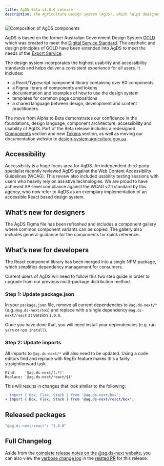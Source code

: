 ```yaml
---
title: AgDS Beta v1.0.0 release
description: The Agriculture Design System (AgDS), which helps designers and developers build the Export Service efficiently and consistently, is now in Beta.
---
```


<img
	src="/img/updates/2023-01-09/beta-hero.webp"
	alt="Composition of AgDS components"
/>

AgDS is based on the former Australian Government Design System [GOLD](https://gold.designsystemau.org/) which was created to meet the [Digital Service Standard](https://www.dta.gov.au/help-and-advice/about-digital-service-standard). The aesthetic and design principles of GOLD have been extended into AgDS to meet the needs of the [Export Service](https://agriculture-exports.awe.gov.au/).

The design system incorporates the highest usability and accessibility standards and helps deliver a consistent experience for all users. It includes:

- a React/Typescript component library containing over 60 components
- a Figma library of components and tokens
- documentation and examples of how to use the design system
- templates for common page compositions
- a shared language between design, development and content practitioners

The move from Alpha to Beta demonstrates our confidence in the foundations, design language, component architecture, accessibility and usability of AgDS. Part of the Beta release includes a redesigned [Components](https://design-system.agriculture.gov.au/components) section and new [Tokens](https://design-system.agriculture.gov.au/tokens) section, as well as moving our documentation website to [design-system.agriculture.gov.au](https://design-system.agriculture.gov.au).

## Accessibility

Accessibility is a huge focus area for AgDS. An independent third-party specialist recently reviewed AgDS against the Web Content Accessibility Guidelines (WCAG). This review also included usability testing sessions with users who heavily rely on assistive technologies. We are proud to have achieved AA-level compliance against the WCAG v2.1 standard by this agency, who now refer to AgDS as an exemplary implementation of an accessible React based design system.

## What’s new for designers

The AgDS Figma file has been refreshed and includes a component gallery where common component variants can be copied. The gallery also includes general guidance for the components for quick reference.

## What’s new for developers

The React component library has been merged into a single NPM package, which simplifies dependency management for consumers.

Current users of AgDS will need to follow this two step guide in order to upgrade from our previous multi-package distribution method.

### Step 1: Update package.json

In your `package.json` file, remove all current dependencies to `@ag.ds-next/*` (e.g. `@ag.ds-next/box`) and replace with a single dependency `@ag.ds-next/react` at version `1.0.0`.

Once you have done that, you will need install your dependencies (e.g. run `yarn` or `npm install`).

### Step 2: Update imports

All imports to `@ag.ds-next/*` will also need to be updated. Using a code editors find and replace with RegEx feature makes this a fairly straightforward task.

```
Find:    '@ag.ds-next/(.*)'
Replace: '@ag.ds-next/react/$1'
```

This will results in changes that look similar to the following:

```diff
- import { Box, Flex, Stack } from '@ag.ds-next/box';
+ import { Box, Flex, Stack } from '@ag.ds-next/react/box';
```

## Released packages

```sh
"@ag.ds-next/react": "1.0.0"
```

## Full Changelog

Aside from the [complete release notes on the @ag.ds-next website](https://design-system.agriculture.gov.au/updates/2023-01-09), you can also view the [verbose change log](https://github.com/steelthreads/agds-next/pull/908) in the [related PR](https://github.com/steelthreads/agds-next/pull/908) for this release.
